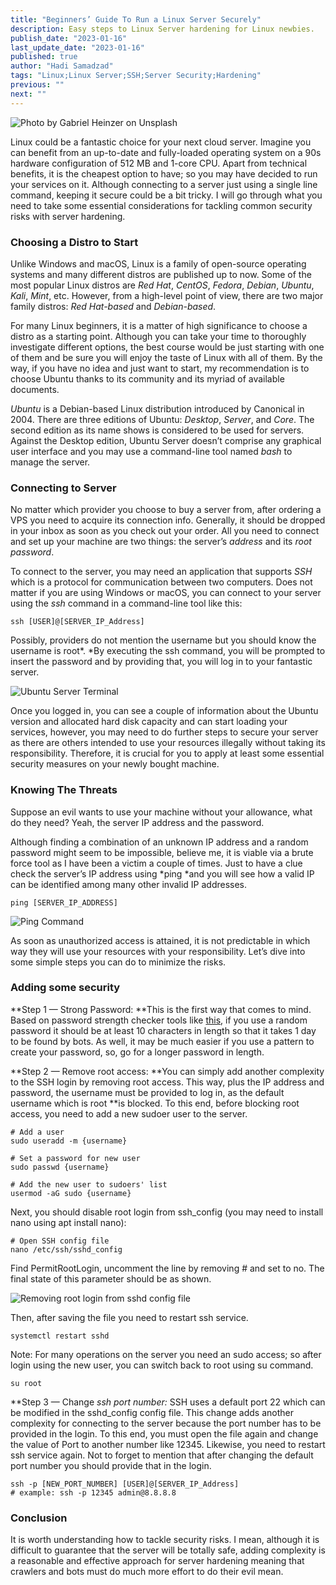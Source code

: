 ```yaml
---
title: "Beginners’ Guide To Run a Linux Server Securely"
description: Easy steps to Linux Server hardening for Linux newbies.
publish_date: "2023-01-16"
last_update_date: "2023-01-16"
published: true
author: "Hadi Samadzad"
tags: "Linux;Linux Server;SSH;Server Security;Hardening"
previous: ""
next: ""
---
```


![Photo by [Gabriel Heinzer](https://unsplash.com/@6heinz3r?utm_source=medium&utm_medium=referral) on [Unsplash](https://unsplash.com?utm_source=medium&utm_medium=referral)](https://dev-to-uploads.s3.amazonaws.com/uploads/articles/5nzjxtbupdejj6221ax2.jpg)

Linux could be a fantastic choice for your next cloud server. Imagine you can benefit from an up-to-date and fully-loaded operating system on a 90s hardware configuration of 512 MB and 1-core CPU. Apart from technical benefits, it is the cheapest option to have; so you may have decided to run your services on it. Although connecting to a server just using a single line command, keeping it secure could be a bit tricky. I will go through what you need to take some essential considerations for tackling common security risks with server hardening.

### Choosing a Distro to Start

Unlike Windows and macOS, Linux is a family of open-source operating systems and many different distros are published up to now. Some of the most popular Linux distros are _Red Hat_, _CentOS_, _Fedora_, _Debian_, _Ubuntu_, _Kali_, _Mint_, etc. However, from a high-level point of view, there are two major family distros: _Red Hat-based_ and _Debian-based_.

For many Linux beginners, it is a matter of high significance to choose a distro as a starting point. Although you can take your time to thoroughly investigate different options, the best course would be just starting with one of them and be sure you will enjoy the taste of Linux with all of them. By the way, if you have no idea and just want to start, my recommendation is to choose Ubuntu thanks to its community and its myriad of available documents.

_Ubuntu_ is a Debian-based Linux distribution introduced by Canonical in 2004. There are three editions of Ubuntu: _Desktop_, _Server_, and _Core_. The second edition as its name shows is considered to be used for servers. Against the Desktop edition, Ubuntu Server doesn’t comprise any graphical user interface and you may use a command-line tool named _bash_ to manage the server.

### Connecting to Server

No matter which provider you choose to buy a server from, after ordering a VPS you need to acquire its connection info. Generally, it should be dropped in your inbox as soon as you check out your order. All you need to connect and set up your machine are two things: the server’s _address_ and its _root_ _password_.

To connect to the server, you may need an application that supports _SSH_ which is a protocol for communication between two computers. Does not matter if you are using Windows or macOS, you can connect to your server using the _ssh_ command in a command-line tool like this:

```shell
ssh [USER]@[SERVER_IP_Address]
```

Possibly, providers do not mention the username but you should know the username is root*. *By executing the ssh command, you will be prompted to insert the password and by providing that, you will log in to your fantastic server.

![Ubuntu Server Terminal](https://cdn-images-1.medium.com/max/2000/1*sw_6-uGwvFlzC3rKqphZUw.png)

Once you logged in, you can see a couple of information about the Ubuntu version and allocated hard disk capacity and can start loading your services, however, you may need to do further steps to secure your server as there are others intended to use your resources illegally without taking its responsibility. Therefore, it is crucial for you to apply at least some essential security measures on your newly bought machine.

### Knowing The Threats

Suppose an evil wants to use your machine without your allowance, what do they need? Yeah, the server IP address and the password.

Although finding a combination of an unknown IP address and a random password might seem to be impossible, believe me, it is viable via a brute force tool as I have been a victim a couple of times. Just to have a clue check the server’s IP address using *ping *and you will see how a valid IP can be identified among many other invalid IP addresses.

```shell
ping [SERVER_IP_ADDRESS]
```

![Ping Command](https://cdn-images-1.medium.com/max/2000/1*LAPc3jsxzfme9TeHrvdPBA.png)

As soon as unauthorized access is attained, it is not predictable in which way they will use your resources with your responsibility. Let’s dive into some simple steps you can do to minimize the risks.

### Adding some security

**Step 1 — Strong Password: **This is the first way that comes to mind. Based on password strength checker tools like [this](https://bitwarden.com/password-strength/), if you use a random password it should be at least 10 characters in length so that it takes 1 day to be found by bots. As well, it may be much easier if you use a pattern to create your password, so, go for a longer password in length.

**Step 2 — Remove root access: **You can simply add another complexity to the SSH login by removing root access. This way, plus the IP address and password, the username must be provided to log in, as the default username which is root \*\*is blocked. To this end, before blocking root access, you need to add a new sudoer user to the server.

```shell
# Add a user
sudo useradd -m {username}

# Set a password for new user
sudo passwd {username}

# Add the new user to sudoers' list
usermod -aG sudo {username}
```

Next, you should disable root login from ssh_config (you may need to install nano using apt install nano):

```shell
# Open SSH config file
nano /etc/ssh/sshd_config
```

Find PermitRootLogin, uncomment the line by removing # and set to no. The final state of this parameter should be as shown.

![Removing root login from *sshd* config file](https://cdn-images-1.medium.com/max/2000/1*k26hzEKAsxOWMJTh5auFiA.png)

Then, after saving the file you need to restart ssh service.

```shell
systemctl restart sshd
```

Note: For many operations on the server you need an sudo access; so after login using the new user, you can switch back to root using su command.

```shell
su root
```

**Step 3 — Change *ssh *port number:** SSH uses a default port 22 which can be modified in the sshd_config config file. This change adds another complexity for connecting to the server because the port number has to be provided in the login. To this end, you must open the file again and change the value of Port to another number like 12345. Likewise, you need to restart ssh service again. Not to forget to mention that after changing the default port number you should provide that in the login.

```shell
ssh -p [NEW_PORT_NUMBER] [USER]@[SERVER_IP_Address]
# example: ssh -p 12345 admin@8.8.8.8
```

### Conclusion

It is worth understanding how to tackle security risks. I mean, although it is difficult to guarantee that the server will be totally safe, adding complexity is a reasonable and effective approach for server hardening meaning that crawlers and bots must do much more effort to do their evil mean.
